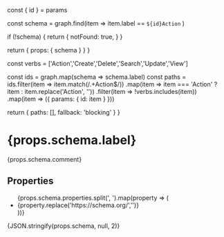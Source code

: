

  const { id } = params

  const schema = graph.find(item => item.label == `${id}Action` )

  if (!schema) {
    return {
      notFound: true,
    }
  }

  return {
    props: {
      schema
    }
  }
}


  const verbs = ['Action','Create','Delete','Search','Update','View']

  const ids = graph.map(schema => schema.label)
  const paths = ids.filter(item => item.match(/.+Action$/))
                   .map(item => item === 'Action' ? item : item.replace('Action', '')) 
                   .filter(item => !verbs.includes(item))   
                   .map(item => ({ params: { id: item } }))

  return {
    paths: [],
    fallback: 'blocking'
  }
}


# {props.schema.label}

{props.schema.comment}

## Properties

<ul>
{props.schema.properties.split(', ').map(property => (
  <li>
    <Link href={`/Properties/Schema.org/${property.replace('https://schema.org/','')}`}>{property.replace('https://schema.org/','')}</Link>
  </li>
))}
</ul>

{JSON.stringify(props.schema, null, 2)}
